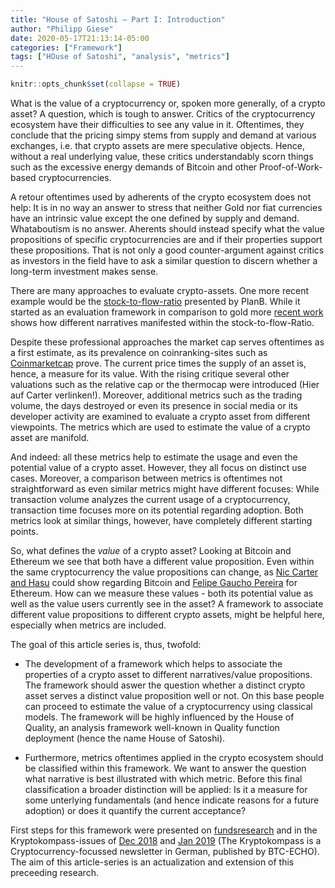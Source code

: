 ```yaml
---
title: "House of Satoshi – Part I: Introduction"
author: "Philipp Giese"
date: 2020-05-17T21:13:14-05:00
categories: ["Framework"]
tags: ["HOuse of Satoshi", "analysis", "metrics"]
---
```


```r
knitr::opts_chunk$set(collapse = TRUE)
```

What is the value of a cryptocurrency or, spoken more generally, of a crypto asset? A question, which is tough to answer. Critics of the cryptocurrency ecosystem have their difficulties to see any value in it. Oftentimes, they conclude that the pricing simpy stems from supply and demand at various exchanges, i.e. that crypto assets are mere speculative objects. Hence, without a real underlying value, these critics understandably scorn things such as the excessive energy demands of Bitcoin and other Proof-of-Work-based cryptocurrencies. 

A retour oftentimes used by adherents of the crypto ecosystem does not help: It is in no way an answer to stress that neither Gold nor fiat currencies have an intrinsic value except the one defined by supply and demand. Whataboutism is no answer. Aherents should instead specify what the value propositions of specific cryptocurrencies are and if their properties support these propositions. That is not only a good counter-argument against critics as investors in the field have to ask a similar question to discern whether a long-term investment makes sense. 

There are many approaches to evaluate crypto-assets. One more recent example would be the [stock-to-flow-ratio](https://medium.com/@100trillionUSD/modeling-bitcoins-value-with-scarcity-91fa0fc03e25) presented by PlanB. While it started as an evaluation framework in comparison to gold more [recent work](https://medium.com/@100trillionUSD/bitcoin-stock-to-flow-cross-asset-model-50d260feed12) shows how different narratives manifested within the stock-to-flow-Ratio. 

Despite these professional approaches the market cap serves oftentimes as a first estimate, as its prevalence on coinranking-sites such as [Coinmarketcap](www.coinmarketcap.com) prove. The current price times the supply of an asset is, hence, a measure for its value. With the rising critique several other valuations such as the relative cap or the thermocap were introduced (Hier auf Carter verlinken!). Moreover, additional metrics such as the trading volume, the days destroyed or even its presence in social media or its developer activity are examined to evaluate a crypto asset from different viewpoints. The metrics which are used to estimate the value of a crypto asset are manifold. 

And indeed: all these metrics help to estimate the usage and even the potential value of a crypto asset. However, they all focus on distinct use cases. Moreover, a comparison between metrics is oftentimes not straightforward as even similar metrics might have different focuses: While transaction volume analyzes the current usage of a cryptocurrency, transaction time focuses more on its potential regarding adoption. Both metrics look at similar things, however, have completely different starting points. 

So, what defines the *value* of a crypto asset? Looking at Bitcoin and Ethereum we see that both have a different value proposition. Even within the same cryptocurrency the value propositions can change, as [Nic Carter and Hasu](https://medium.com/@nic__carter/visions-of-bitcoin-4b7b7cbcd24c) could show regarding Bitcoin and [Felipe Gaucho Pereira](https://tokeneconomy.co/visions-of-ether-590858bf848e) for Ethereum. How can we measure these values - both its potential value as well as the value users currently see in the asset? A framework to associate different value propositions to different crypto assets, might be helpful here, especially when metrics are included. 

The goal of this article series is, thus, twofold: 

- The development of a framework which helps to associate the properties of a crypto asset to different narratives/value propositions. The framework should aswer the question whether a distinct crypto asset serves a distinct value proposition well or not. On this base people can proceed to estimate the value of a cryptocurrency using classical models. The framework will be highly influenced by the House of Quality, an analysis framework well-known in Quality function deployment (hence the name House of Satoshi).

- Furthermore, metrics oftentimes applied in the crypto ecosystem should be classified within this framework. We want to answer the question what narrative is best illustrated with which metric. Before this final classification a broader distinction will be applied: Is it a measure for some unterlying fundamentals (and hence indicate reasons for a future adoption) or does it quantify the current acceptance? 

First steps for this framework were presented on [fundsresearch](https://www.fundresearch.de/blockchain/Bitcoin-Narrative-Was-sehen-Menschen-in-Bitcoin.php) and in the Kryptokompass-issues of [Dec 2018](https://www.btc-echo.de/shop/produkt/kryptokompass/kryptokompass-ausgabe-18-dezember-2018/) and [Jan 2019](https://www.btc-echo.de/shop/produkt/kryptokompass/kryptokompass-ausgabe-19-januar-2019/) (The Kryptokompass is a Cryptocurrency-focussed newsletter in German, published by BTC-ECHO). The aim of this article-series is an actualization and extension of this preceeding research.
